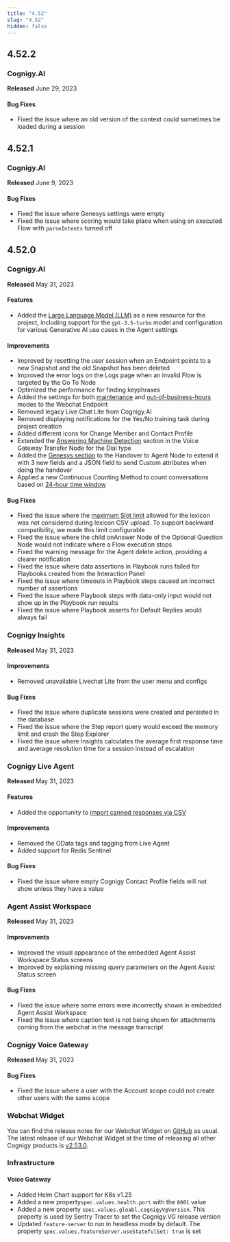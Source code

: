 ```yaml
---
title: "4.52"
slug: "4.52"
hidden: false
---
```



<ReleaseNotesMongoDbMigration/>

<ReleaseNotesK8cSupport/>

## 4.52.2

### Cognigy.AI

**Released** June 29, 2023

#### Bug Fixes

- Fixed the issue where an old version of the context could sometimes be loaded during a session

## 4.52.1

### Cognigy.AI

**Released** June 9, 2023

#### Bug Fixes

- Fixed the issue where Genesys settings were empty
- Fixed the issue where scoring would take place when using an executed Flow with `parseIntents` turned off

## 4.52.0

### Cognigy.AI

**Released** May 31, 2023

#### Features

- Added the [Large Language Model (LLM)](/ai/agents/develop/gen-ai-and-llms/model-support-by-feature) as a new resource for the project, including support for the `gpt-3.5-turbo` model and configuration for various Generative AI use cases in the Agent settings

#### Improvements

- Improved by resetting the user session when an Endpoint points to a new Snapshot and the old Snapshot has been deleted
- Improved the error logs on the Logs page when an invalid Flow is targeted by the Go To Node
- Optimized the performance for finding keyphrases
- Added the settings for both [maintenance](https://github.com/Cognigy/WebchatWidget/blob/master/docs/embedding#maintenance) and [out-of-business-hours](https://github.com/Cognigy/WebchatWidget/blob/master/docs/embedding#business-hours) modes to the Webchat Endpoint
- Removed legacy Live Chat Lite from Cognigy.AI
- Removed displaying notifications for the Yes/No training task during project creation
- Added different icons for Change Member and Contact Profile
- Extended the [Answering Machine Detection](/ai/agents/develop/node-reference/voice/voice-gateway/transfer) section in the Voice Gateway Transfer Node for the Dial type
- Added the [Genesys section](/ai/escalate/handover-reference/genesys-cloud-guest-chat) to the Handover to Agent Node to extend it with 3 new fields and a JSON field to send Custom attributes when doing the handover
- Applied a new Continuous Counting Method to count conversations based on [24-hour time window](/ai/administer/billing#common-scenarios)

#### Bug Fixes

- Fixed the issue where the [maximum Slot limit](/ai/platform-features/nlu/slots/user-defined/lexicon#limitations) allowed for the lexicon was not considered during lexicon CSV upload. To support backward compatibility, we made this limit configurable
- Fixed the issue where the child onAnswer Node of the Optional Question Node would not indicate where a Flow execution stops
- Fixed the warning message for the Agent delete action, providing a clearer notification
- Fixed the issue where data assertions in Playbook runs failed for Playbooks created from the Interaction Panel
- Fixed the issue where timeouts in Playbook steps caused an incorrect number of assertions
- Fixed the issue where Playbook steps with data-only input would not show up in the Playbook run results
- Fixed the issue where Playbook asserts for Default Replies would always fail

### Cognigy Insights

**Released** May 31, 2023

#### Improvements

- Removed unavailable Livechat Lite from the user menu and configs

#### Bug Fixes

- Fixed the issue where duplicate sessions were created and persisted in the database
- Fixed the issue where the Step report query would exceed the memory limit and crash the Step Explorer
- Fixed the issue where Insights calculates the average first response time and average resolution time for a session instead of escalation

### Cognigy Live Agent

**Released** May 31, 2023

#### Features

- Added the opportunity to [import canned responses via CSV](/live-agent/settings/canned-responses#import-canned-responses)

#### Improvements

- Removed the OData tags and tagging from Live Agent
- Added support for Redis Sentinel

#### Bug Fixes

- Fixed the issue where empty Cognigy Contact Profile fields will not show unless they have a value

### Agent Assist Workspace

**Released** May 31, 2023

#### Improvements

- Improved the visual appearance of the embedded Agent Assist Workspace Status screens
- Improved by explaining missing query parameters on the Agent Assist Status screen

#### Bug Fixes

- Fixed the issue where some errors were incorrectly shown in embedded Agent Assist Workspace
- Fixed the issue where caption text is not being shown for attachments coming from the webchat in the message transcript

### Cognigy Voice Gateway

**Released** May 31, 2023

#### Bug Fixes

- Fixed the issue where a user with the Account scope could not create other users with the same scope

### Webchat Widget

You can find the release notes for our Webchat Widget on [GitHub](https://github.com/Cognigy/WebchatWidget/releases) as usual. The latest release of our Webchat Widget at the time of releasing all other Cognigy products is [v2.53.0](https://github.com/Cognigy/WebchatWidget/releases/tag/v2.53.0).

### Infrastructure

#### Voice Gateway

- Added Helm Chart support for K8s v1.25
- Added a new property`spec.values.health.port` with the `8001` value
- Added a new property `spec.values.gloabl.cognigyVgVersion`. This property is used by Sentry Tracer to set the Cognigy.VG release version
- Updated `feature-server` to run in headless mode by default.  The property `spec.values.featureServer.useStatefulSet: true` is set


